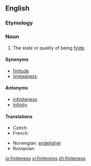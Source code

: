 ==English==

===Etymology===
{{suffix|finite|ness}}

===Noun===
{{en-noun|-}}

# The state or quality of being [[finite]].

====Synonyms====
* [[finitude]]
* [[limitedness]]

====Antonyms====
* [[infiniteness]]
* [[infinity]]

====Translations====
{{trans-top|the state of being finite}}
* Czech: {{t-|cs|konečnost|f}}
* French: {{t|fr|finité|f}}
{{trans-mid}}
* Norwegian: [[endelighet]]
* Romanian: {{t-|ro|finitate|f}}
{{trans-bottom}}

[[io:finiteness]]
[[vi:finiteness]]
[[zh:finiteness]]